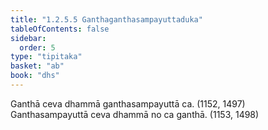 ```yaml
---
title: "1.2.5.5 Ganthaganthasampayuttaduka"
tableOfContents: false
sidebar:
  order: 5
type: "tipitaka"
basket: "ab"
book: "dhs"
---
```



<DynamicBreadcrumb />

<Division number="52" book="dhs">

<Paragraph number="131" book="dhs">
Ganthā ceva dhammā ganthasampayuttā ca. (<Emphasis>1152, 1497</Emphasis>)
</Paragraph>

<Paragraph number="132" book="dhs">
Ganthasampayuttā ceva dhammā no ca ganthā. (<Emphasis>1153, 1498</Emphasis>)
</Paragraph>
</Division>